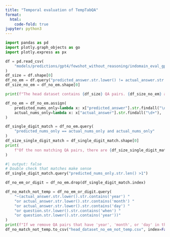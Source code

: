 ```yaml
---
title: "Temporal evaluation of TempTabQA"
format:
  html:
    code-fold: true
jupyter: python3
---
```


```python
import pandas as pd
import plotly.graph_objects as go
import plotly.express as px
```


```python
df = pd.read_csv(
    "models/predictions/gpt4/fewshot_without_reasoning/indomain_eval_gpt_4_few_shot_single.csv"
)
df_size = df.shape[0]
df_no_em = df.query("predicted_answer.str.lower() != actual_answer.str.lower()")
df_size_no_em = df_no_em.shape[0]

print(f"The head dataset contains {df_size} QA pairs. {df_size_no_em} are not exact matches")
```

```python
df_no_em = df_no_em.assign(
    predicted_nums_only=lambda x: x["predicted_answer"].str.findall("\d+"),
    actual_nums_only=lambda x: x["actual_answer"].str.findall("\d+"),
)
```

```python
df_single_digit_match = df_no_em.query(
    "predicted_nums_only == actual_nums_only and actual_nums_only"
)
df_size_single_digit_match = df_single_digit_match.shape[0]
print(
    f"Of the non matching QA pairs, there are {df_size_single_digit_match} matches if we only compare digits.\nThis leaves us with {df_size_no_em-df_size_single_digit_match} QA pairs that are not an exact match\nnor are they matching over digits only."
)
```

```python
#| output: false
# Double check that matches make sense
df_single_digit_match.query("predicted_nums_only.str.len() >1")
```
```python
df_no_em_or_digit = df_no_em.drop(df_single_digit_match.index)
```
```python
df_no_match_not_temp = df_no_em_or_digit.query(
    "~(actual_answer.str.lower().str.contains('year') "
    "or actual_answer.str.lower().str.contains('month') "
    "or actual_answer.str.lower().str.contains('day') "
    "or question.str.lower().str.contains('when') "
    "or question.str.lower().str.contains('year'))"
)
print(f"If we remove QA pairs that have 'year', 'month', or 'day' in the question or answer\nor contain the word 'when', we are left with {df_no_match_not_temp.shape[0]} QA paris of which we don't know which are temporal or not.")
df_no_match_not_temp.to_csv("head_dataset_no_em_not_temp.csv", index=False)
```